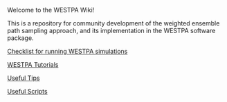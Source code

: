 Welcome to the WESTPA Wiki!

This is a repository for community development of the weighted ensemble path sampling approach, and its implementation in the WESTPA software package.

[[Checklist|Checklist for running WESTPA simulations]]

[[WESTPA Tutorials|WESTPA Tutorials]]

[[Useful Tips|Useful Tips]]

[[Useful Scripts|Useful Scripts]]


